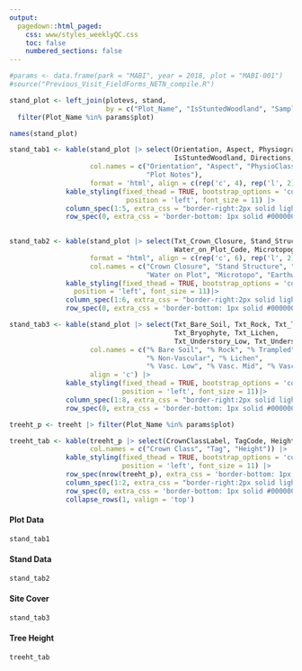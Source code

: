 ```yaml
---
output: 
  pagedown::html_paged:
    css: www/styles_weeklyQC.css
    toc: false
    numbered_sections: false
---
```


```r
#params <- data.frame(park = "MABI", year = 2018, plot = "MABI-001")
#source("Previous_Visit_FieldForms_NETN_compile.R")
```


```r
stand_plot <- left_join(plotevs, stand, 
                        by = c("Plot_Name", "IsStuntedWoodland", "SampleYear", "cycle")) |> 
  filter(Plot_Name %in% params$plot)

names(stand_plot)

stand_tab1 <- kable(stand_plot |> select(Orientation, Aspect, PhysiographyCode, 
                                         IsStuntedWoodland, Directions, PlotNotes),
                    col.names = c("Orientation", "Aspect", "PhysioClass", "Stunted", "Directions", 
                                  "Plot Notes"),
                    format = 'html', align = c(rep('c', 4), rep('l', 2))) %>%
              kable_styling(fixed_thead = TRUE, bootstrap_options = 'condensed', full_width = TRUE,
                             position = 'left', font_size = 11) |> 
              column_spec(1:5, extra_css = "border-right:2px solid lightgrey;")  %>%
              row_spec(0, extra_css = 'border-bottom: 1px solid #000000')
            

stand_tab2 <- kable(stand_plot |> select(Txt_Crown_Closure, Stand_Structure, Deer_Browse_Index,
                                         Water_on_Plot_Code, Microtopography, Earthworms, StandNotes), 
                    format = "html", align = c(rep('c', 6), rep('l', 2)),
                    col.names = c("Crown Closure", "Stand Structure", "Deer Browse Index", 
                                  "Water on Plot", "Microtopo", "Earthworms", "Stand Notes")) |> 
              kable_styling(fixed_thead = TRUE, bootstrap_options = 'condensed', full_width = TRUE,
                position = 'left', font_size = 11)|> 
              column_spec(1:6, extra_css = "border-right:2px solid lightgrey;") |> 
              row_spec(0, extra_css = 'border-bottom: 1px solid #000000')

stand_tab3 <- kable(stand_plot |> select(Txt_Bare_Soil, Txt_Rock, Txt_Trampled, Txt_Water, 
                                         Txt_Bryophyte, Txt_Lichen, 
                                         Txt_Understory_Low, Txt_Understory_Mid, Txt_Understory_High),
                    col.names = c("% Bare Soil", "% Rock", "% Trampled", "% Surface Water", 
                                  "% Non-Vascular", "% Lichen",
                                  "% Vasc. Low", "% Vasc. Mid", "% Vasc. High"),
                    align = 'c') |> 
              kable_styling(fixed_thead = TRUE, bootstrap_options = 'condensed', full_width = TRUE,
                            position = 'left', font_size = 11)|> 
              column_spec(1:8, extra_css = "border-right:2px solid lightgrey;") |> 
              row_spec(0, extra_css = 'border-bottom: 1px solid #000000')

treeht_p <- treeht |> filter(Plot_Name %in% params$plot)

treeht_tab <- kable(treeht_p |> select(CrownClassLabel, TagCode, Height), align = 'c', format = 'html',
                    col.names = c("Crown Class", "Tag", "Height")) |> 
              kable_styling(fixed_thead = TRUE, bootstrap_options = 'condensed', full_width = FALSE,
                            position = 'left', font_size = 11) |> 
              row_spec(nrow(treeht_p), extra_css = 'border-bottom: 1px solid #000000')|> 
              column_spec(1:2, extra_css = "border-right:2px solid lightgrey;") |> 
              row_spec(0, extra_css = 'border-bottom: 1px solid #000000') |> 
              collapse_rows(1, valign = 'top') 

```

#### Plot Data {-}
```r
stand_tab1
```


#### Stand Data {-}
```r
stand_tab2
```


#### Site Cover {-}
```r
stand_tab3
```


#### Tree Height {-}
```r
treeht_tab
```
